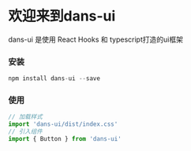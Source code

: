 
<Meta title="Welcome" />

# 欢迎来到dans-ui
dans-ui 是使用 React Hooks 和 typescript打造的ui框架
### 安装
~~~javascript
npm install dans-ui --save
~~~
### 使用
~~~javascript
// 加载样式
import 'dans-ui/dist/index.css'
// 引入组件
import { Button } from 'dans-ui'
~~~